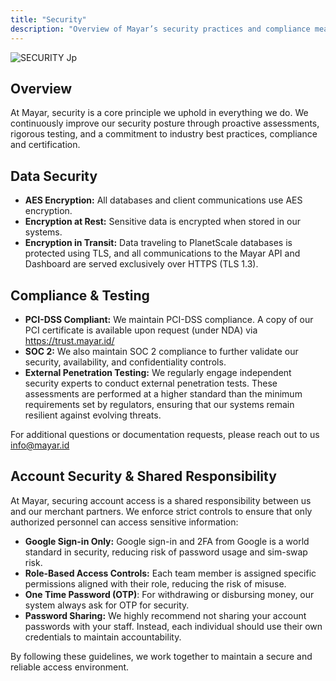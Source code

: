 ```yaml
---
title: "Security"
description: "Overview of Mayar’s security practices and compliance measures."
---
```


![SECURITY Jp](/images/SECURITY.jpg)

## **Overview**

At Mayar, security is a core principle we uphold in everything we do. We continuously improve our security posture through proactive assessments, rigorous testing, and a commitment to industry best practices, compliance and certification.[**​**](https://docs.hitpayapp.com/security#data-security)

## **Data Security**

- **AES Encryption:** All databases and client communications use AES encryption.
- **Encryption at Rest:** Sensitive data is encrypted when stored in our systems.
- **Encryption in Transit:** Data traveling to PlanetScale databases is protected using TLS, and all communications to the Mayar API and Dashboard are served exclusively over HTTPS (TLS 1.3).

## [**​**](https://docs.hitpayapp.com/security#compliance-%26-testing)**Compliance & Testing**

- **PCI-DSS Compliant:** We maintain PCI-DSS compliance. A copy of our PCI certificate is available upon request (under NDA) via https://trust.mayar.id/
- **SOC 2:** We also maintain SOC 2 compliance to further validate our security, availability, and confidentiality controls.
- **External Penetration Testing:** We regularly engage independent security experts to conduct external penetration tests. These assessments are performed at a higher standard than the minimum requirements set by regulators, ensuring that our systems remain resilient against evolving threats.

For additional questions or documentation requests, please reach out to us [info@mayar.id](mailto:info@mayar.id)

## [**​**](https://docs.hitpayapp.com/security#account-security-%26-shared-responsibility)**Account Security & Shared Responsibility**

At Mayar, securing account access is a shared responsibility between us and our merchant partners. We enforce strict controls to ensure that only authorized personnel can access sensitive information:

- **Google Sign-in Only:** Google sign-in and 2FA from Google is a world standard in security, reducing risk of password usage and sim-swap risk.
- **Role-Based Access Controls:** Each team member is assigned specific permissions aligned with their role, reducing the risk of misuse.
- **One Time Password (OTP)**: For withdrawing or disbursing money, our system always ask for OTP for security.
- **Password Sharing:** We highly recommend not sharing your account passwords with your staff. Instead, each individual should use their own credentials to maintain accountability.

By following these guidelines, we work together to maintain a secure and reliable access environment.